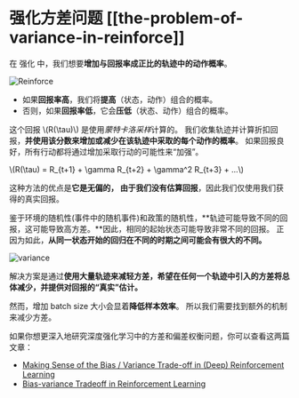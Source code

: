 # 强化方差问题 [[the-problem-of-variance-in-reinforce]]

在 强化 中，我们想要**增加与回报率成正比的轨迹中的动作概率**。

<img src="https://huggingface.co/datasets/huggingface-deep-rl-course/course-images/resolve/main/en/unit8/pg.jpg"  alt="Reinforce"/>

- 如果**回报率高**，我们将**提高**（状态，动作）组合的概率。
- 否则，如果**回报率低**，它会**压低**（状态、动作）组合的概率。

这个回报 \\(R(\tau)\\) 是使用*蒙特卡洛采样*计算的。 我们收集轨迹并计算折扣回报，**并使用该分数来增加或减少在该轨迹中采取的每个动作的概率**。 如果回报良好，所有行动都将通过增加采取行动的可能性来“加强”。

\\(R(\tau) = R_{t+1} + \gamma R_{t+2} + \gamma^2 R_{t+3} + ...\\)

这种方法的优点是**它是无偏的， 由于我们没有估算回报**，因此我们仅使用我们获得的真实回报。

鉴于环境的随机性(事件中的随机事件)和政策的随机性，**轨迹可能导致不同的回报，这可能导致高方差。**因此，相同的起始状态可能导致非常不同的回报。
正因为如此，**从同一状态开始的回归在不同的时期之间可能会有很大的不同。**

<img src="https://huggingface.co/datasets/huggingface-deep-rl-course/course-images/resolve/main/en/unit8/variance.jpg" alt="variance"/>

解决方案是通过**使用大量轨迹来减轻方差，希望在任何一个轨迹中引入的方差将总体减少，并提供对回报的“真实”估计。**

然而，增加 batch size 大小会显着**降低样本效率**。 所以我们需要找到额外的机制来减少方差。

如果你想更深入地研究深度强化学习中的方差和偏差权衡问题，你可以查看这两篇文章：

- [Making Sense of the Bias / Variance Trade-off in (Deep) Reinforcement Learning](https://blog.mlreview.com/making-sense-of-the-bias-variance-trade-off-in-deep-reinforcement-learning-79cf1e83d565)
- [Bias-variance Tradeoff in Reinforcement Learning](https://www.endtoend.ai/blog/bias-variance-tradeoff-in-reinforcement-learning/)
